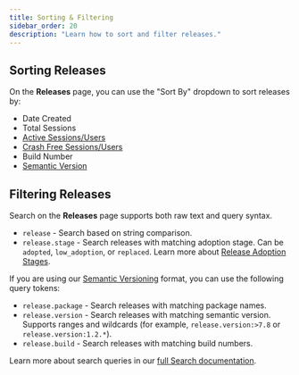 ```yaml
---
title: Sorting & Filtering
sidebar_order: 20
description: "Learn how to sort and filter releases."
---
```


## Sorting Releases

On the **Releases** page, you can use the "Sort By" dropdown to sort releases by:
- Date Created
- Total Sessions
- [Active Sessions/Users](/product/releases/health/#active-sessionsusers)
- [Crash Free Sessions/Users](/product/releases/health/#crash-free-sessionsusers)
- Build Number
- [Semantic Version](/platform-redirect/?next=/configuration/releases/%23bind-the-version)

## Filtering Releases

Search on the **Releases** page supports both raw text and query syntax. 

- `release` - Search based on string comparison.
- `release.stage` - Search releases with matching adoption stage. Can be `adopted`, `low_adoption`, or `replaced`. Learn more about [Release Adoption Stages](/product/releases/health/#adoption-stages).

If you are using our [Semantic Versioning](/platform-redirect/?next=/configuration/releases/%23bind-the-version) format, you can use the following query tokens:

- `release.package` - Search releases with matching package names.
- `release.version` - Search releases with matching semantic version. Supports ranges and wildcards (for example, `release.version:>7.8` or `release.version:1.2.*`).
- `release.build` - Search releases with matching build numbers.

Learn more about search queries in our [full Search documentation](/product/sentry-basics/search/).
